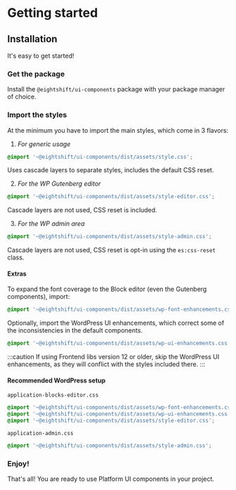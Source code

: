 # Getting started

## Installation

It's easy to get started!

### Get the package

Install the `@eightshift/ui-components` package with your package manager of choice.

### Import the styles

At the minimum you have to import the main styles, which come in 3 flavors:

1. _For generic usage_

```scss
@import '~@eightshift/ui-components/dist/assets/style.css';
```

Uses cascade layers to separate styles, includes the default CSS reset.

2. _For the WP Gutenberg editor_

```scss
@import '~@eightshift/ui-components/dist/assets/style-editor.css';
```

Cascade layers are not used, CSS reset is included.

3. _For the WP admin area_

```scss
@import '~@eightshift/ui-components/dist/assets/style-admin.css';
```

Cascade layers are not used, CSS reset is opt-in using the `es:css-reset` class.

#### Extras

To expand the font coverage to the Block editor (even the Gutenberg components), import:

```scss
@import '~@eightshift/ui-components/dist/assets/wp-font-enhancements.css';
```

Optionally, import the WordPress UI enhancements, which correct some of the inconsistencies in the default components.

```scss
@import '~@eightshift/ui-components/dist/assets/wp-ui-enhancements.css';
```

:::caution
If using Frontend libs version 12 or older, skip the WordPress UI enhancements, as they will conflict with the styles included there.
:::

#### Recommended WordPress setup

`application-blocks-editor.css`

```scss
@import '~@eightshift/ui-components/dist/assets/wp-font-enhancements.css';
@import '~@eightshift/ui-components/dist/assets/wp-ui-enhancements.css';
@import '~@eightshift/ui-components/dist/assets/style-editor.css';
```

`application-admin.css`

```scss
@import '~@eightshift/ui-components/dist/assets/style-admin.css';
```

### Enjoy!

That's all! You are ready to use Platform UI components in your project.
